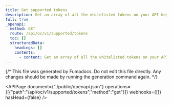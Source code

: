 ```yaml
---
title: Get supported tokens
description: Get an array of all the whitelisted tokens on your API key.
full: true
_openapi:
  method: GET
  route: /api/oc/v1/supported/tokens
  toc: []
  structuredData:
    headings: []
    contents:
      - content: Get an array of all the whitelisted tokens on your API key.
---
```


{/* This file was generated by Fumadocs.
Do not edit this file directly. Any changes should be made by running the generation command again. */}

<APIPage document={"./public/openapi.json"} operations={[{"path":"/api/oc/v1/supported/tokens","method":"get"}]} webhooks={[]} hasHead={false} />